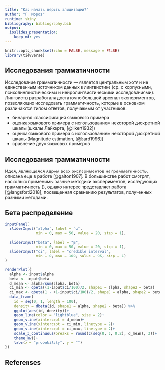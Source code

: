 ```yaml
---
title: "Как начать верить элицитации?"
author: "Г. Мороз"
runtime: shiny
bibliography: bibliography.bib
output: 
  ioslides_presentation: 
    keep_md: yes
---
```


```r
knitr::opts_chunk$set(echo = FALSE, message = FALSE)
library(tidyverse)
```

## Исследования грамматичности

Исследование грамматичности --- является центральным хотя и не единственным источником данных в лингвистике (ср. с корпусными, психолингвистическими и нейролингвистическими исследованиями). Лингвисты разработали достаточно большой арсенал экспериментов, позволяющих исследовать грамматичность, которые в основном различаются типом ответов, получаемым от участников:

* бинарная классификация языкового примера
* оценка языкового примера с использованием некоторой дискретной шкалы (шкалы Лайкерта, [@likert1932])
* оценка языкового примера с использованием некоторой дискретной шкалы (Magnitude estimation, [@bard1996])
* сравнение двух языковых примеров

## Исследования грамматичности

Идея, являющаяся ядром всех экспериментов на грамматичность, описана еще в работе [@galton1907]. В большинстве работ смотрят, насколько применимы разные методики экспериментов, исследующих грамматичность (), однако интерес представляет работа [@langsford2018], посвященная сравнению результатов, полученных разными методами.


## Бета распределение

```r
inputPanel(
  sliderInput("alpha", label = "α",
              min = 0, max = 50, value = 20, step = 1),
  
  sliderInput("beta", label = "β",
              min = 0, max = 50, value = 20, step = 1),
  sliderInput("ci", label = "credible interval",
              min = 0, max = 100, value = 95, step = 1)
)

renderPlot({
  alpha <- input$alpha
  beta <- input$beta
  d_mean <- alpha/sum(alpha, beta)
  ci_min <- qbeta((1-input$ci/100)/2, shape1 = alpha, shape2 = beta)
  ci_max <- qbeta(1 - (1-input$ci/100)/2, shape1 = alpha, shape2 = beta)
  data_frame(
    id = seq(0, 1, length = 100),
    density = dbeta(id, shape1 = alpha, shape2 = beta)) %>% 
    ggplot(aes(id, density))+
    geom_line(color = "lightblue", size = 2)+
    geom_vline(xintercept = d_mean)+
    geom_vline(xintercept = ci_min, linetype = 2)+
    geom_vline(xintercept = ci_max, linetype = 2)+
    scale_x_continuous(breaks = round(c(seq(0, 1, 0.2), d_mean), 3))+
    theme_bw()+
    labs(x = "probability", y = "")
})
```

## Referenses {.smaller}